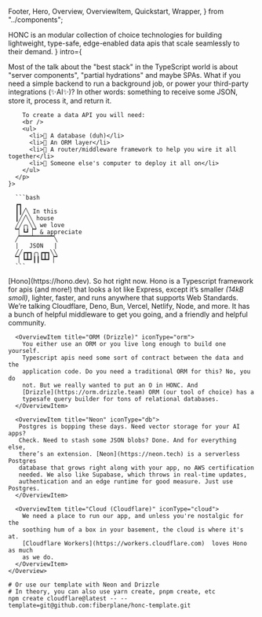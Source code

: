   Footer,
  Hero,
  Overview,
  OverviewItem,
  Quickstart,
  Wrapper,
} from "../components";

<Wrapper>
  <Hero
    quote="It's 2024, I'm building a data API and I'm using TypeScript. What do I use?"
    citation={
      <>
        <abbr>HONC</abbr> is an modular collection of choice technologies for
        building lightweight, type-safe, edge-enabled data apis that scale
        seamlessly to their demand.
      </>
    }
    intro={
      <p>
        Most of the talk about the "best stack" in the TypeScript world is about
        "server components", "partial hydrations" and maybe SPAs.
        What if you need a simple backend to run a background job, or power your
        third-party integrations (✨AI✨)? In other words: something to receive
        some JSON, store it, process it, and return it.
        
        To create a data API you will need:
        <br />
        <ul>
          <li>🪿 A database (duh)</li>
          <li>🪿 An ORM layer</li>
          <li>🪿 A router/middleware framework to help you wire it all together</li>
          <li>🪿 Someone else's computer to deploy it all on</li>
        </ul>
      </p>
    }>

      ```bash
      ┏┓
      ┃┃╱╲ In this
      ┃╱╱╲╲ house
      ╱╱╭╮╲╲ we love
      ▔▏┗┛▕▔ & appreciate
      ╱▔▔▔▔▔▔▔▔▔▔╲
      |   JSON   |
      ╱╱┏┳┓╭╮┏┳┓╲╲
      ▔▏┗┻┛┃┃┗┻┛▕▔
      ```

  </Hero>
</Wrapper>

<main>
  <Wrapper>
    <Overview title="Overview">
      <OverviewItem title="Hono" iconType="hono">
        [Hono](https://hono.dev). So hot right now. Hono is a Typescript
        framework for apis (and more!) that looks a lot like Express, except
        it’s smaller <i>(14kB smoll)</i>, lighter, faster, and runs anywhere
        that supports Web Standards. We’re talking Cloudflare, Deno, Bun,
        Vercel, Netlify, Node, and more. It has a bunch of helpful middleware to
        get you going, and a friendly and helpful community.
      </OverviewItem>

      <OverviewItem title="ORM (Drizzle)" iconType="orm">
        You either use an ORM or you live long enough to build one yourself.
        Typescript apis need some sort of contract between the data and the
        application code. Do you need a traditional ORM for this? No, you do
        not. But we really wanted to put an O in HONC. And
        [Drizzle](https://orm.drizzle.team) ORM (our tool of choice) has a
        typesafe query builder for tons of relational databases.
      </OverviewItem>

      <OverviewItem title="Neon" iconType="db">
       Postgres is bopping these days. Need vector storage for your AI apps?
       Check. Need to stash some JSON blobs? Done. And for everything else,
       there’s an extension. [Neon](https://neon.tech) is a serverless Postgres
       database that grows right along with your app, no AWS certification
       needed. We also like Supabase, which throws in real-time updates,
       authentication and an edge runtime for good measure. Just use Postgres.
      </OverviewItem>

      <OverviewItem title="Cloud (Cloudflare)" iconType="cloud">
        We need a place to run our app, and unless you're nostalgic for the
        soothing hum of a box in your basement, the cloud is where it's at.
        [Cloudflare Workers](https://workers.cloudflare.com)  loves Hono as much
        as we do.
      </OverviewItem>
    </Overview>

  </Wrapper>
</main>

<Wrapper>
  <Quickstart title="Quickstart">

```shell
# Or use our template with Neon and Drizzle
# In theory, you can also use yarn create, pnpm create, etc
npm create cloudflare@latest -- --template=git@github.com:fiberplane/honc-template.git
```

  </Quickstart>
</Wrapper>

<Footer />

